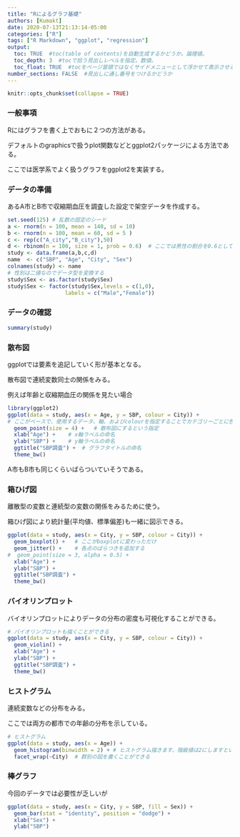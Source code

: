 ```yaml
---
title: "Rによるグラフ基礎"
authors: [Kumakt]
date: 2020-07-13T21:13:14-05:00
categories: ["R"]
tags: ["R Markdown", "ggplot", "regression"]
output: 
  toc: TRUE  #toc(table of contents)を自動生成するかどうか。論理値。
  toc_depth: 3  #tocで拾う見出しレベルを指定。数値。
  toc_float: TRUE  #tocをページ冒頭ではなくサイドメニューとして浮かせて表示させるかどうか
number_sections: FALSE  #見出しに通し番号をつけるかどうか
---
```


```r
knitr::opts_chunk$set(collapse = TRUE)
```


### 一般事項

Rにはグラフを書く上でおもに２つの方法がある。

デフォルトのgraphicsで扱うplot関数などとggplot2パッケージによる方法である。

ここでは医学系でよく扱うグラフをggplot2を実装する。


### データの準備


あるA市とB市で収縮期血圧を調査した設定で架空データを作成する。


```r
set.seed(125) # 乱数の固定のシード
a <- rnorm(n = 100, mean = 140, sd = 10)
b <- rnorm(n = 100, mean = 60, sd = 5 )
c <- rep(c("A_city","B_city"),50)
d <- rbinom(n = 100, size = 1, prob = 0.6)  # ここでは男性の割合を0.6として二項分布によるランダム値の作成
study <- data.frame(a,b,c,d)
name  <- c("SBP", "Age", "City", "Sex") 
colnames(study) <- name
# 性別は二値なのでデータ型を変換する
study$Sex <- as.factor(study$Sex)
study$Sex <- factor(study$Sex,levels = c(1,0),
                  labels = c("Male","Female"))
```


### データの確認

```r
summary(study)
```


### 散布図

ggplotでは要素を追記していく形が基本となる。

散布図で連続変数同士の関係をみる。

例えば年齢と収縮期血圧の関係を見たい場合

```r
library(ggplot2)
ggplot(data = study, aes(x = Age, y = SBP, colour = City)) +   
# ここがベースで、使用するデータ、軸、およびcolourを指定することでカテゴリーごとに色分けできる
  geom_point(size = 4) +   # 散布図にするという指定
  xlab("Age") +    # x軸ラベルの命名
  ylab("SBP") +    # y軸ラベルの命名
  ggtitle("SBP調査") +  # グラフタイトルの命名
  theme_bw()  
```


A市もB市も同じくらいばらついていそうである。


### 箱ひげ図


離散型の変数と連続型の変数の関係をみるために使う。

箱ひげ図により統計量(平均値、標準偏差)も一緒に図示できる。


```r
ggplot(data = study, aes(x = City, y = SBP, colour = City)) +
  geom_boxplot() +   # ここがboxplotに変わっただけ
  geom_jitter() +    # 各点のばらつきを追加する
#  geom_point(size = 3, alpha = 0.5) +
  xlab("Age") + 
  ylab("SBP") + 
  ggtitle("SBP調査") + 
  theme_bw()
```


### バイオリンプロット

バイオリンプロットによりデータの分布の密度も可視化することができる。

```r
# バイオリンプロットも描くことができる
ggplot(data = study, aes(x = City, y = SBP, colour = City)) +
  geom_violin() +
  xlab("Age") + 
  ylab("SBP") + 
  ggtitle("SBP調査") + 
  theme_bw()
```



### ヒストグラム

連続変数などの分布をみる。

ここでは両方の都市での年齢の分布を示している。


```r
# ヒストグラム
ggplot(data = study, aes(x = Age)) +
  geom_histogram(binwidth = 2) + # ヒストグラム描きます、階級値は2にしますという宣言
  facet_wrap(~City)  # 群別の図を書くことができる
```


### 棒グラフ

今回のデータでは必要性が乏しいが

```r
ggplot(data = study, aes(x = City, y = SBP, fill = Sex)) +
  geom_bar(stat = "identity", position = "dodge") +
  xlab("Sex") +
  ylab("SBP")
```
